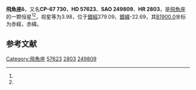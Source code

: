 {{Starbox begin
| name = 飛魚座δ
}}
{{Starbox observe
| epoch = [[J2000.0|J2000.0]]
| constell = [[飛魚座|飛魚座]]<ref name=SIMBAD>{{cite web
 | url=http://simbad.u-strasbg.fr/simbad/sim-id?Ident=HR+2803
 | title =Pulsating variable Star
 | publisher=Centre de Données astronomiques de Strasbourg
 | work=SIMBAD
 | accessdate=2012-07-13}}</ref><ref name=DATA>{{cite web
 | url=http://vizier.u-strasbg.fr/viz-bin/VizieR-5?-out.add=.&-source=5050&-corr=PK=HR&-out.max=9999&HR=2803
 | title =VizieR Detailed Page
 | accessdate=2012-07-13}}</ref>
| 星官 = 
| ra = {{RA|7|16|49.8}}<ref name=SIMBAD /><ref name=DATA />
| dec = {{DEC|-67|57|26}}<ref name=SIMBAD /><ref name=DATA />
| appmag_v = 3.98<ref name=SIMBAD /><ref name=DATA />
}}
{{Starbox character
| class = F6II<ref name=SIMBAD /><ref name=DATA />
| b-v = 0.79<ref name=SIMBAD /><ref name=DATA />
| u-b = 0.45<ref name=SIMBAD /><ref name=DATA />
| r-i = 0.38<ref name=SIMBAD /><ref name=DATA />
| variable = 
}}
{{Starbox astrometry
| radial_v = 0.45
| prop_mo_ra = 23
| parallax = 0.004
| p_error = 
}}
{{Starbox catalog
| names =CP-67 730，[[SAO星表|SAO]] 249809，[[HD星表|HD]] 57623，[[HR星表|HR]] 2803}}
{{Starbox reference |Simbad=HR+2803}}
{{Starbox end}}

'''飛魚座δ'''，又名'''CP-67 730'''，'''HD 57623'''、'''SAO 249809'''、'''HR 2803'''，是[[飛魚座|飛魚座]]的一颗恒星<ref name=SIMBAD /><ref name=DATA />，视星等为3.98，位于[[銀道座標系|銀經]]279.09，[[銀道座標系|銀緯]]-22.69，其[[B1900.0|B1900.0]]坐标为赤經{{RA|7|16|52.8}}，赤緯{{DEC|-67|-22.69|27}}。

== 参考文献 ==
{{reflist}}

{{star-stub}}

{{飛魚座恒星}}
[[Category:飛魚座|Category:飛魚座]]
[[Category:HD和HDE天體|57623]]
[[Category:HR天體|2803]]
[[Category:SAO天體|249809]]
